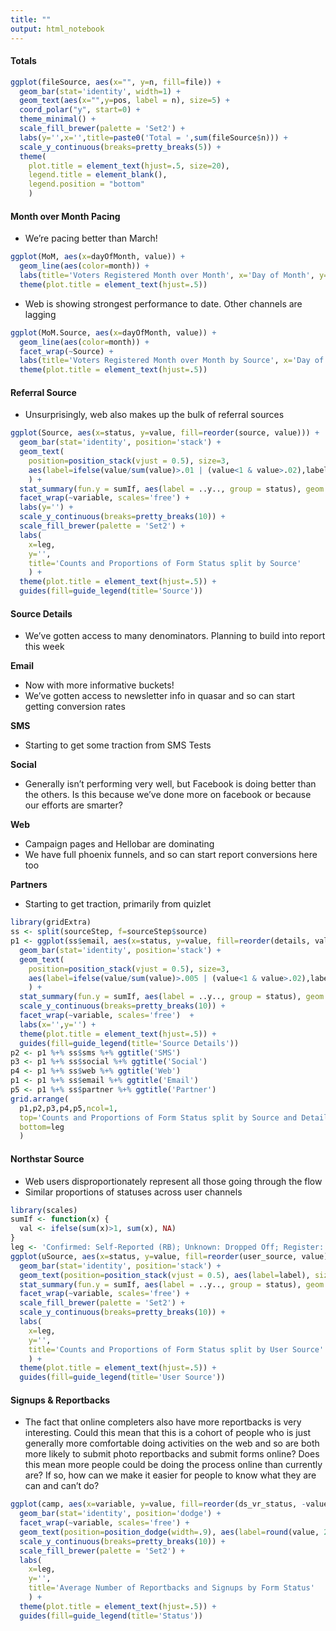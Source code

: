 ```yaml
---
title: ""
output: html_notebook
---
```

#### Totals
```r
ggplot(fileSource, aes(x="", y=n, fill=file)) + 
  geom_bar(stat='identity', width=1) + 
  geom_text(aes(x="",y=pos, label = n), size=5) + 
  coord_polar("y", start=0) +
  theme_minimal() +
  scale_fill_brewer(palette = 'Set2') +
  labs(y='',x='',title=paste0('Total = ',sum(fileSource$n))) +
  scale_y_continuous(breaks=pretty_breaks(5)) +
  theme(
    plot.title = element_text(hjust=.5, size=20),
    legend.title = element_blank(),
    legend.position = "bottom"
    ) 
```

#### Month over Month Pacing
* We're pacing better than March!
```r
ggplot(MoM, aes(x=dayOfMonth, value)) +
  geom_line(aes(color=month)) + 
  labs(title='Voters Registered Month over Month', x='Day of Month', y='Voters Registered') +
  theme(plot.title = element_text(hjust=.5))
```

* Web is showing strongest performance to date. Other channels are lagging
```r
ggplot(MoM.Source, aes(x=dayOfMonth, value)) +
  geom_line(aes(color=month)) + 
  facet_wrap(~Source) +
  labs(title='Voters Registered Month over Month by Source', x='Day of Month', y='Voters Registered') +
  theme(plot.title = element_text(hjust=.5))
```

#### Referral Source
* Unsurprisingly, web also makes up the bulk of referral sources
```r
ggplot(Source, aes(x=status, y=value, fill=reorder(source, value))) +
  geom_bar(stat='identity', position='stack') +
  geom_text(
    position=position_stack(vjust = 0.5), size=3, 
    aes(label=ifelse(value/sum(value)>.01 | (value<1 & value>.02),label,NA))
    ) +
  stat_summary(fun.y = sumIf, aes(label = ..y.., group = status), geom = "text", vjust=-.2) +
  facet_wrap(~variable, scales='free') +
  labs(y='') +
  scale_y_continuous(breaks=pretty_breaks(10)) +
  scale_fill_brewer(palette = 'Set2') + 
  labs(
    x=leg,
    y='',
    title='Counts and Proportions of Form Status split by Source'
    ) +
  theme(plot.title = element_text(hjust=.5)) + 
  guides(fill=guide_legend(title='Source'))
```
#### Source Details

* We've gotten access to many denominators. Planning to build into report this week

**Email**

  - Now with more informative buckets!
  - We've gotten access to newsletter info in quasar and so can start getting conversion rates
  
**SMS**

  - Starting to get some traction from SMS Tests
  
**Social**

  - Generally isn't performing very well, but Facebook is doing better than the others. Is this because we've done more on facebook or because our efforts are smarter?
  
**Web**

  - Campaign pages and Hellobar are dominating 
  - We have full phoenix funnels, and so can start report conversions here too
  
**Partners**

  - Starting to get traction, primarily from quizlet

```r
library(gridExtra)
ss <- split(sourceStep, f=sourceStep$source)
p1 <- ggplot(ss$email, aes(x=status, y=value, fill=reorder(details, value))) +
  geom_bar(stat='identity', position='stack') +
  geom_text(
    position=position_stack(vjust = 0.5), size=3,
    aes(label=ifelse(value/sum(value)>.005 | (value<1 & value>.02),label,NA))
    ) +
  stat_summary(fun.y = sumIf, aes(label = ..y.., group = status), geom = "text", vjust=-.2) +
  scale_y_continuous(breaks=pretty_breaks(10)) +
  facet_wrap(~variable, scales='free')  + 
  labs(x='',y='') +
  theme(plot.title = element_text(hjust=.5)) + 
  guides(fill=guide_legend(title='Source Details'))
p2 <- p1 %+% ss$sms %+% ggtitle('SMS')
p3 <- p1 %+% ss$social %+% ggtitle('Social')
p4 <- p1 %+% ss$web %+% ggtitle('Web')
p1 <- p1 %+% ss$email %+% ggtitle('Email')
p5 <- p1 %+% ss$partner %+% ggtitle('Partner')
grid.arrange(
  p1,p2,p3,p4,p5,ncol=1,
  top='Counts and Proportions of Form Status split by Source and Details',
  bottom=leg
  )

```

#### Northstar Source
* Web users disproportionately represent all those going through the flow 
* Similar proportions of statuses across user channels
```r
library(scales)
sumIf <- function(x) {
  val <- ifelse(sum(x)>1, sum(x), NA)
}
leg <- 'Confirmed: Self-Reported (RB); Unknown: Dropped Off; Register: Voter Registration'
ggplot(uSource, aes(x=status, y=value, fill=reorder(user_source, value))) +
  geom_bar(stat='identity', position='stack') +
  geom_text(position=position_stack(vjust = 0.5), aes(label=label), size=3) +
  stat_summary(fun.y = sumIf, aes(label = ..y.., group = status), geom = "text", vjust=-.2) +
  facet_wrap(~variable, scales='free') +
  scale_fill_brewer(palette = 'Set2') +
  scale_y_continuous(breaks=pretty_breaks(10)) + 
  labs(
    x=leg,
    y='',
    title='Counts and Proportions of Form Status split by User Source'
    ) +
  theme(plot.title = element_text(hjust=.5)) + 
  guides(fill=guide_legend(title='User Source'))
```

#### Signups & Reportbacks
* The fact that online completers also have more reportbacks is very interesting. Could this mean that this is a cohort of people who is just generally more comfortable doing activities on the web and so are both more likely to submit photo reportbacks and submit forms online? Does this mean more people could be doing the process online than currently are? If so, how can we make it easier for people to know what they are can and can't do?
```r
ggplot(camp, aes(x=variable, y=value, fill=reorder(ds_vr_status, -value))) +
  geom_bar(stat='identity', position='dodge') +
  facet_wrap(~variable, scales='free') +
  geom_text(position=position_dodge(width=.9), aes(label=round(value, 2.5)), size=3, vjust=-.2) +
  scale_y_continuous(breaks=pretty_breaks(10)) +
  scale_fill_brewer(palette = 'Set2') + 
  labs(
    x=leg,
    y='',
    title='Average Number of Reportbacks and Signups by Form Status'
    ) +
  theme(plot.title = element_text(hjust=.5)) + 
  guides(fill=guide_legend(title='Status'))
```

